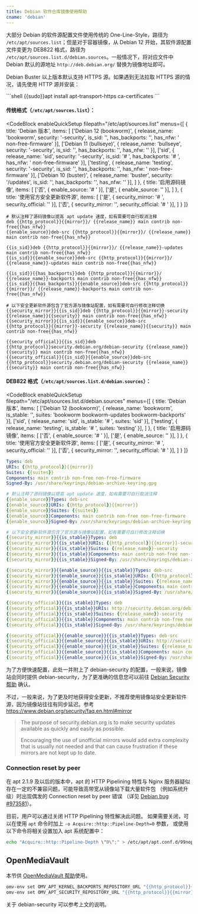 ```yaml
---
title: Debian 软件仓库镜像使用帮助
cname: 'debian'
---
```


大部分 Debian 的软件源配置文件使用传统的 One-Line-Style，路径为 `/etc/apt/sources.list`；但是对于容器镜像，从 Debian 12 开始，其软件源配置文件变更为 DEB822 格式，路径为 `/etc/apt/sources.list.d/debian.sources`。一般情况下，将对应文件中 Debian 默认的源地址 `http://deb.debian.org/` 替换为镜像地址即可。

Debian Buster 以上版本默认支持 HTTPS 源。如果遇到无法拉取 HTTPS 源的情况，请先使用 HTTP 源并安装：

<CodeBlock>
```shell
{{sudo}}apt install apt-transport-https ca-certificates
```
</CodeBlock>

#### 传统格式（`/etc/apt/sources.list`）：

<CodeBlock
  enableQuickSetup
  filepath="/etc/apt/sources.list"
  menus={[
    {
      title: 'Debian 版本',
      items: [
        ['Debian 12 (bookworm)', { release_name: 'bookworm', security: '-security', is_sid: '', has_backports: '', has_nfw: ' non-free-firmware' }],
        ['Debian 11 (bullseye)', { release_name: 'bullseye', security: '-security', is_sid: '', has_backports: '', has_nfw: '' }],
        ['sid', { release_name: 'sid', security: '-security', is_sid: '# ', has_backports: '# ', has_nfw: ' non-free-firmware' }],
        ['testing', { release_name: 'testing', security: '-security', is_sid: '', has_backports: '', has_nfw: ' non-free-firmware' }],
        ['Debian 10 (buster)', { release_name: 'buster', security: '/updates', is_sid: '', has_backports: '', has_nfw: '' }],
      ]
    },
    {
      title: '启用源码镜像',
      items: [
        ['否', { enable_source: '# ' }],
        ['是', { enable_source: '' }],
      ]
    },
    {
      title: '使用官方安全更新软件源',
      items: [
        ['是', { security_mirror: '# ', security_official: '' }],
        ['否', { security_mirror: '', security_official: '# ' }],
      ]
    }
  ]}
>

```properties
# 默认注释了源码镜像以提高 apt update 速度，如有需要可自行取消注释
deb {{http_protocol}}{{mirror}}/ {{release_name}} main contrib non-free{{has_nfw}}
{{enable_source}}deb-src {{http_protocol}}{{mirror}}/ {{release_name}} main contrib non-free{{has_nfw}}

{{is_sid}}deb {{http_protocol}}{{mirror}}/ {{release_name}}-updates main contrib non-free{{has_nfw}}
{{is_sid}}{{enable_source}}deb-src {{http_protocol}}{{mirror}}/ {{release_name}}-updates main contrib non-free{{has_nfw}}

{{is_sid}}{{has_backports}}deb {{http_protocol}}{{mirror}}/ {{release_name}}-backports main contrib non-free{{has_nfw}}
{{is_sid}}{{has_backports}}{{enable_source}}deb-src {{http_protocol}}{{mirror}}/ {{release_name}}-backports main contrib non-free{{has_nfw}}

# 以下安全更新软件源包含了官方源与镜像站配置，如有需要可自行修改注释切换
{{security_mirror}}{{is_sid}}deb {{http_protocol}}{{mirror}}-security {{release_name}}{{security}} main contrib non-free{{has_nfw}}
{{security_mirror}}{{is_sid}}{{enable_source}}deb-src {{http_protocol}}{{mirror}}-security {{release_name}}{{security}} main contrib non-free{{has_nfw}}

{{security_official}}{{is_sid}}deb {{http_protocol}}security.debian.org/debian-security {{release_name}}{{security}} main contrib non-free{{has_nfw}}
{{security_official}}{{is_sid}}{{enable_source}}deb-src {{http_protocol}}security.debian.org/debian-security {{release_name}}{{security}} main contrib non-free{{has_nfw}}
```

</CodeBlock>

#### DEB822 格式（`/etc/apt/sources.list.d/debian.sources`）：

<CodeBlock
  enableQuickSetup
  filepath="/etc/apt/sources.list.d/debian.sources"
  menus={[
    {
      title: 'Debian 版本',
      items: [
        ['Debian 12 (bookworm)', { release_name: 'bookworm', is_stable: '', suites: 'bookworm bookworm-updates bookworm-backports' }],
        ['sid', { release_name: 'sid', is_stable: '# ', suites: 'sid' }],
        ['testing', { release_name: 'testing', is_stable: '# ', suites: 'testing' }],
      ]
    },
    {
      title: '启用源码镜像',
      items: [
        ['否', { enable_source: '# ' }],
        ['是', { enable_source: '' }],
      ]
    },
    {
      title: '使用官方安全更新软件源',
      items: [
        ['是', { security_mirror: '# ', security_official: '' }],
        ['否', { security_mirror: '', security_official: '# ' }],
      ]
    }
  ]}
>

```yaml
Types: deb
URIs: {{http_protocol}}{{mirror}}
Suites: {{suites}}
Components: main contrib non-free non-free-firmware
Signed-By: /usr/share/keyrings/debian-archive-keyring.gpg

# 默认注释了源码镜像以提高 apt update 速度，如有需要可自行取消注释
{{enable_source}}Types: deb-src
{{enable_source}}URIs: {{http_protocol}}{{mirror}}
{{enable_source}}Suites: {{suites}}
{{enable_source}}Components: main contrib non-free non-free-firmware
{{enable_source}}Signed-By: /usr/share/keyrings/debian-archive-keyring.gpg

# 以下安全更新软件源包含了官方源与镜像站配置，如有需要可自行修改注释切换
{{security_mirror}}{{is_stable}}Types: deb
{{security_mirror}}{{is_stable}}URIs: {{http_protocol}}{{mirror}}-security
{{security_mirror}}{{is_stable}}Suites: {{release_name}}-security
{{security_mirror}}{{is_stable}}Components: main contrib non-free non-free-firmware
{{security_mirror}}{{is_stable}}Signed-By: /usr/share/keyrings/debian-archive-keyring.gpg

{{security_mirror}}{{enable_source}}{{is_stable}}Types: deb-src
{{security_mirror}}{{enable_source}}{{is_stable}}URIs: {{http_protocol}}{{mirror}}-security
{{security_mirror}}{{enable_source}}{{is_stable}}Suites: {{release_name}}-security
{{security_mirror}}{{enable_source}}{{is_stable}}Components: main contrib non-free non-free-firmware
{{security_mirror}}{{enable_source}}{{is_stable}}Signed-By: /usr/share/keyrings/debian-archive-keyring.gpg

{{security_official}}{{is_stable}}Types: deb
{{security_official}}{{is_stable}}URIs: http://security.debian.org/debian-security
{{security_official}}{{is_stable}}Suites: {{release_name}}-security
{{security_official}}{{is_stable}}Components: main contrib non-free non-free-firmware
{{security_official}}{{is_stable}}Signed-By: /usr/share/keyrings/debian-archive-keyring.gpg

{{security_official}}{{enable_source}}{{is_stable}}Types: deb-src
{{security_official}}{{enable_source}}{{is_stable}}URIs: http://security.debian.org/debian-security
{{security_official}}{{enable_source}}{{is_stable}}Suites: {{release_name}}-security
{{security_official}}{{enable_source}}{{is_stable}}Components: main contrib non-free non-free-firmware
{{security_official}}{{enable_source}}{{is_stable}}Signed-By: /usr/share/keyrings/debian-archive-keyring.gpg
```

</CodeBlock>

为了方便快速配置，此处一并附上了 debian-security 的配置，一般来说，镜像站会同时提供 debian-security，为了更准确的信息您可以前往 [Debian Security 帮助](/debian-security/) 确认。

不过，一般来说，为了更及时地获得安全更新，不推荐使用镜像站安全更新软件源，因为镜像站往往有同步延迟。参考 https://www.debian.org/security/faq.en.html#mirror

> The purpose of security.debian.org is to make security updates available as quickly and easily as possible.
>
> Encouraging the use of unofficial mirrors would add extra complexity that is usually not needed and that can cause frustration if these mirrors are not kept up to date.

### Connection reset by peer

在 apt 2.1.9 及以后的版本中，apt 的 HTTP Pipelining 特性与 Nginx 服务器疑似存在一定的不兼容问题，可能导致高带宽从镜像站下载大量软件包
（例如系统升级）时出现偶发的 Connection reset by peer 错误
（详见 [Debian bug #973581](https://bugs.debian.org/cgi-bin/bugreport.cgi?bug=973581)）。

目前，用户可以通过关闭 HTTP Pipelining 特性解决此问题。
如果需要关闭，可以在使用 `apt` 命令时加上 `-o Acquire::http::Pipeline-Depth=0` 参数，
或使用以下命令将相关设置加入 apt 系统配置中：

```bash
echo "Acquire::http::Pipeline-Depth \"0\";" > /etc/apt/apt.conf.d/99nopipelining
```

## OpenMediaVault

本节供 [OpenMediaVault 帮助](/OpenMediaVault/)使用。

<CodeBlock>

```bash
omv-env set OMV_APT_KERNEL_BACKPORTS_REPOSITORY_URL "{{http_protocol}}{{mirror}}"
omv-env set OMV_APT_SECURITY_REPOSITORY_URL "{{http_protocol}}{{mirror}}-security"
```

</CodeBlock>

关于 debian-security 可以参考上文的说明。
